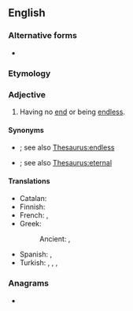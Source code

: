 {{also|never-ending}}
==English==

===Alternative forms===
* {{l|en|never-ending}}

===Etymology===
{{compound|en|never|ending}}

===Adjective===
{{en-adj|-}}

# Having no [[end]] or being [[endless]].

====Synonyms====
* {{l|en|unending}}; see also [[Thesaurus:endless]]
* {{l|en|eternal}}; see also [[Thesaurus:eternal]]

====Translations====
{{trans-top|having no end}}
* Catalan: {{t+|ca|interminable}}
* Finnish: {{t+|fi|loputon}}
* French: {{t+|fr|à n'en plus finir}}, {{t+|fr|interminable}}
* Greek:
*: Ancient: {{t|grc|ἀνήνυτος}}, {{t|grc|ἄπαυστος}}
{{trans-mid}}
* Spanish: {{t|es|interminable}}, {{t|es|de nunca acabar}}
* Turkish: {{t|tr|hiç bitmeyen}}, {{t+|tr|sonsuz}}, {{t|tr|bitmeyen}}, {{t|tr|sonu olmayan}}
{{trans-bottom}}

===Anagrams===
* {{anagrams|en|a=deeeginnnrv|nerve ending|nerve-ending}}